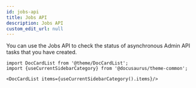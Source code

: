 ```yaml
---
id: jobs-api
title: Jobs API
description: Jobs API
custom_edit_url: null
---
```





You can use the Jobs API to check the status of asynchronous Admin API tasks that you have created.



```mdx-code-block
import DocCardList from '@theme/DocCardList';
import {useCurrentSidebarCategory} from '@docusaurus/theme-common';

<DocCardList items={useCurrentSidebarCategory().items}/>
```
      
